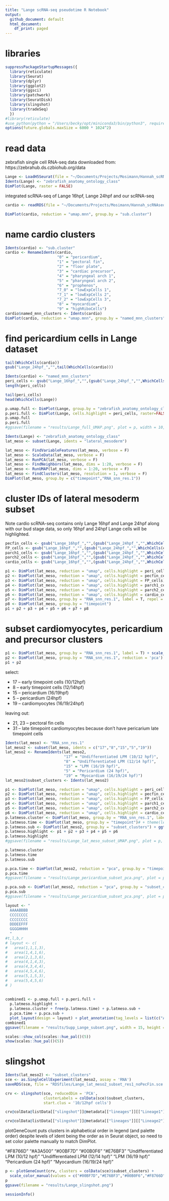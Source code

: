 ```yaml
---
title: "Lange scRNA-seq pseudotime R Notebook"
output:
  github_document: default
  html_document:
    df_print: paged
---
```




# libraries
```r
suppressPackageStartupMessages({
  library(reticulate)
  library(Seurat)
  library(dplyr)
  library(ggplot2)
  library(ggsci)
  library(patchwork)
  library(SeuratDisk)
  library(slingshot)
  library(tradeSeq)
  })
#library(reticulate)
#use_python(python = "/Users/becky/opt/miniconda3/bin/python3", required = TRUE)
options(future.globals.maxSize = 6000 * 1024^2)
```

# read data
zebrafish single cell RNA-seq data downloaded from: https://zebrahub.ds.czbiohub.org/data
```r
Lange <- LoadH5Seurat(file = "~/Documents/Projects/Mosimann/Hannah_scRNAseq/data/zf_atlas_full_v4_release.h5seurat", assays = "RNA")
Idents(Lange) <- "zebrafish_anatomy_ontology_class"
DimPlot(Lange, raster = FALSE)
```
integrated scRNA-seq of Lange 16hpf, Lange 24hpf and our scRNA-seq
```r
cardio <- readRDS(file = "~/Documents/Projects/Mosimann/Hannah_scRNAseq_Integration_SeuratV5/integrate_and_subset/CardioSubset_v3_Integrated_hand2Bud_Lange16hpf_Lange24hpf.RDS")
```

```r
DimPlot(cardio, reduction = "umap.mnn", group.by = "sub.cluster")
```

# name cardio clusters
```r
Idents(cardio) <- "sub.cluster"
cardio <- RenameIdents(cardio,
                       "0" = "pericardium",
                       "1" = "pectoral fin",
                       "2" = "floor plate",
                       "3" = "cardiac precursor",
                       "4" = "pharyngeal arch 1",
                       "5" = "pharyngeal arch 2",
                       "6" = "prophenos",
                       "7_0" = "lowExpCells 1",
                       "7_1" = "lowExpCells 2",
                       "7_2" = "lowExpCells 3",
                       "8" = "myocardium",
                       "9" = "highRiboCells")
cardio$named_mnn_clusters <- Idents(cardio)
DimPlot(cardio, reduction = "umap.mnn", group.by = "named_mnn_clusters")
```

# find pericardium cells in Lange dataset
```r
tail(WhichCells(cardio))
gsub("Lange_24hpf_","",tail(WhichCells(cardio)))
```

```r
Idents(cardio) <- "named_mnn_clusters"
peri_cells <- gsub("Lange_16hpf_","",(gsub("Lange_24hpf_","",WhichCells(cardio, idents = "pericardium"))))
length(peri_cells)
```

```r
tail(peri_cells)
head(WhichCells(Lange))
```

```r
p.umap.full <- DimPlot(Lange, group.by = "zebrafish_anatomy_ontology_class", raster=FALSE)
p.peri.full <- DimPlot(Lange, cells.highlight = peri_cells, raster=FALSE) + NoLegend() + ggtitle("pericardium cells")
p.umap.full
p.peri.full
#ggsave(filename = "results/Lange_full_UMAP.png", plot = p, width = 10, height = 5)
```

```r
Idents(Lange) <- "zebrafish_anatomy_ontology_class"
lat_meso <- subset(Lange, idents = "lateral_mesoderm")
```

```r
lat_meso <- FindVariableFeatures(lat_meso, verbose = F)
lat_meso <- ScaleData(lat_meso, verbose = F)
lat_meso <- RunPCA(lat_meso, verbose = F)
lat_meso <- FindNeighbors(lat_meso, dims = 1:20, verbose = F)
lat_meso <- RunUMAP(lat_meso, dims = 1:20, verbose = F)
lat_meso <- FindClusters(lat_meso, resolution = 1, verbose = F)
DimPlot(lat_meso, group.by = c("timepoint","RNA_snn_res.1"))
```

# cluster IDs of lateral mesoderm subset

Note cardio scRNA-seq contains only Lange 16hpf and Lange 24hpf along with our bud stage data, so only 16hpf and 24hpf Lange cells will be highlighted.

```r
pecfin_cells <- gsub("Lange_16hpf_","",(gsub("Lange_24hpf_","",WhichCells(cardio, idents = "pectoral fin"))))
FP_cells <- gsub("Lange_16hpf_","",(gsub("Lange_24hpf_","",WhichCells(cardio, idents = "floor plate"))))
parch1_cells <- gsub("Lange_16hpf_","",(gsub("Lange_24hpf_","",WhichCells(cardio, idents = "pharyngeal arch 1"))))
parch2_cells <- gsub("Lange_16hpf_","",(gsub("Lange_24hpf_","",WhichCells(cardio, idents = "pharyngeal arch 2"))))
cardio_cells <- gsub("Lange_16hpf_","",(gsub("Lange_24hpf_","",WhichCells(cardio, idents = "myocardium"))))
```

```r
p1 <- DimPlot(lat_meso, reduction = "umap", cells.highlight = peri_cells) + NoLegend() + ggtitle("pericardium cells")
p2 <- DimPlot(lat_meso, reduction = "umap", cells.highlight = pecfin_cells) + NoLegend() + ggtitle("pectoral fin cells")
p3 <- DimPlot(lat_meso, reduction = "umap", cells.highlight = FP_cells) + NoLegend() + ggtitle("floor plate cells")
p4 <- DimPlot(lat_meso, reduction = "umap", cells.highlight = parch1_cells) + NoLegend() + ggtitle("pharyngeal arch 1 cells")
p5 <- DimPlot(lat_meso, reduction = "umap", cells.highlight = parch2_cells) + NoLegend() + ggtitle("pharyngeal arch 2 cells")
p6 <- DimPlot(lat_meso, reduction = "umap", cells.highlight = cardio_cells) + NoLegend() + ggtitle("myocardium cells")
p7 <- DimPlot(lat_meso, group.by = "RNA_snn_res.1", label = T, repel = T) + NoLegend() + ggtitle("Clusters")
p8 <- DimPlot(lat_meso, group.by = "timepoint")
p1 + p2 + p3 + p4 + p5 + p6 + p7 + p8
```

# subset cardiomyocytes, pericardium and precursor clusters

```r
p1 <- DimPlot(lat_meso, group.by = "RNA_snn_res.1", label = T) + scale_color_igv()
p2 <- DimPlot(lat_meso, group.by = "RNA_snn_res.1", reduction = 'pca') + scale_color_igv() + NoLegend()
p1 + p2
```

select: 

* 17 – early timepoint cells (10/12hpf) 
* 8 – early timepoint cells (12/14hpf) 
* 15 – pericardium (16/19hpf) 
* 5 – pericardium (24hpf) 
* 19 – cardiomyocytes (16/19/24hpf)

leaving out: 

* 21, 23 – pectoral fin cells 
* 31 – late timepoint cardiomyocytes because don’t have pericarium late timepoint cells

```r
Idents(lat_meso) <- "RNA_snn_res.1"
lat_meso2 <- subset(lat_meso, idents = c("17","8","15","5","19"))
lat_meso2 <- RenameIdents(lat_meso2,
                          "17" = "Undifferentiated LPM (10/12 hpf)",
                          "8" = "Undifferentiated LPM (12/14 hpf)",
                          "15" = "LPM (16/19 hpf)",
                          "5" = "Pericardium (24 hpf)",
                          "19" = "Myocardium (16/19/24 hpf)")
lat_meso2$subset_clusters <- Idents(lat_meso2)

```

```r
p1 <- DimPlot(lat_meso, reduction = "umap", cells.highlight = peri_cells) + NoLegend() + ggtitle("pericardium cells")
p2 <- DimPlot(lat_meso, reduction = "umap", cells.highlight = pecfin_cells) + NoLegend() + ggtitle("pectoral fin cells")
p3 <- DimPlot(lat_meso, reduction = "umap", cells.highlight = FP_cells) + NoLegend() + ggtitle("floor plate cells")
p4 <- DimPlot(lat_meso, reduction = "umap", cells.highlight = parch1_cells) + NoLegend() + ggtitle("pharyngeal arch 1 cells")
p5 <- DimPlot(lat_meso, reduction = "umap", cells.highlight = parch2_cells) + NoLegend() + ggtitle("pharyngeal arch 2 cells")
p6 <- DimPlot(lat_meso, reduction = "umap", cells.highlight = cardio_cells) + NoLegend() + ggtitle("myocardium cells")
p.latmeso.cluster <- DimPlot(lat_meso, group.by = "RNA_snn_res.1", label = T, repel = T) + NoLegend() + ggtitle("Clusters")
p.latmeso.time <- DimPlot(lat_meso, group.by = "timepoint")# + theme(legend.position = "bottom")
p.latmeso.sub <- DimPlot(lat_meso2, group.by = "subset_clusters") + ggtitle("Subset Clusters")
p.latmeso.highlight <- p1 + p2 + p3 + p4 + p5 + p6
p.latmeso.highlight
#ggsave(filename = "results/Lange_lat_meso_subset_UMAP.png", plot = p, width = 13, height = 10)
```

```r
p.latmeso.cluster
p.latmeso.time
p.latmeso.sub
```

```r
p.pca.time <- DimPlot(lat_meso2, reduction = "pca", group.by = "timepoint")
p.pca.time
#ggsave(filename = "results/Lange_pericardium_subset_pca.png", plot = p, width = 10, height = 5)
```

```r
p.pca.sub <- DimPlot(lat_meso2, reduction = "pca", group.by = "subset_clusters") + ggtitle("Subset Clusters")
p.pca.sub
#ggsave(filename = "results/Lange_pericardium_subset_pca.png", plot = p, width = 10, height = 5)
```

```r
layout <- "
  AAAABBBB
  CCCCCCCC
  CCCCCCCC
  DDDEEFFF
  GGGGHHHH
  "
#t,l,b,r
# layout <- c(
#   area(1,1,1,3),
#   area(1,4,1,6),
#   area(2,1,3,6),
#   area(4,1,4,3),
#   area(4,3,4,4),
#   area(4,5,4,6),
#   area(5,1,5,3),
#   area(5,4,5,6)
# )
  
  
combined1 <- p.umap.full + p.peri.full + 
  p.latmeso.highlight + 
  p.latmeso.cluster + free(p.latmeso.time) + p.latmeso.sub +
  p.pca.time + p.pca.sub +
  plot_layout(design = layout) + plot_annotation(tag_levels = list(c("A","B","C","","","","","","D","E","F","G","H")))
combined1
ggsave(filename = "results/Supp_Lange_subset.png", width = 15, height = 20, plot = combined1)
```
```r
scales::show_col(scales::hue_pal()(5))
show(scales::hue_pal()(5))
```


# slingshot

```r
Idents(lat_meso2) <- "subset_clusters"
sce <- as.SingleCellExperiment(lat_meso2, assay = 'RNA')
saveRDS(sce, file = "RDSfiles/Lange_lat_meso2_subset_res1_noPecFin.sce.RDS")
```

```r
crv <- slingshot(sce, reducedDim = 'PCA', 
                 clusterLabels = colData(sce)$subset_clusters,
                 start.clus = '10/12hpf cells')
```

```r
crv@colData@listData[["slingshot"]]@metadata[["lineages"]][["Lineage1"]]
```

```r
crv@colData@listData[["slingshot"]]@metadata[["lineages"]][["Lineage2"]]
```

plotGeneCount puts clusters in alphabetical order in legend (and palette order) despite levels of ident being the order as in Seurat object, so need to set color palette manually to match DimPlot.

"#F8766D" "#A3A500" "#00BF7D" "#00B0F6" "#E76BF3"
"Undifferentiated LPM (10/12 hpf)" "Undifferentiated LPM (12/14 hpf)" "LPM (16/19 hpf)"                  "Pericardium (24 hpf)" "Myocardium (16/19/24 hpf)"
```r
p <- plotGeneCount(crv, clusters = colData(sce)$subset_clusters) + 
  scale_color_manual(values = c("#00BF7D","#E76BF3","#00B0F6","#F8766D","#A3A500"))
p
ggsave(filename = "results/Lange_slingshot.png")
```


```r
sessionInfo()
```

